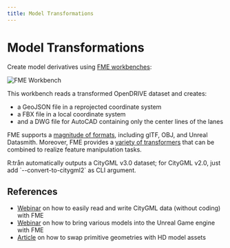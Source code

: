```yaml
---
title: Model Transformations
---
```


# Model Transformations

Create model derivatives using [FME workbenches](https://www.safe.com/fme/):

![FME Workbench](/media/demos/model-transformations-fme-workbench.png)

This workbench reads a transformed OpenDRIVE dataset and creates:
* a GeoJSON file in a reprojected coordinate system
* a FBX file in a local coordinate system
* and a DWG file for AutoCAD containing only the center lines of the lanes

FME supports a [magnitude of formats](https://docs.safe.com/fme/html/FME_Desktop_Documentation/FME_ReadersWriters/Format-List-All.htm), including glTF, OBJ, and Unreal Datasmith.
Moreover, FME provides a [variety of transformers](https://www.safe.com/transformers/) that can be combined to realize feature manipulation tasks.


<Callout>
    R:trån automatically outputs a CityGML v3.0 dataset; for CityGML v2.0, just add `--convert-to-citygml2` as CLI argument.
</Callout>

## References

- [Webinar](https://www.safe.com/webinars/how-to-easily-read-and-write-citygml-data-without-coding/) on how to easily read and write CityGML data (without coding) with FME
- [Webinar](https://www.safe.com/webinars/your-data-in-unreal-how-to-bring-your-data-into-real-time-environments/) on how to bring various models into the Unreal Game engine with FME
- [Article](https://community.safe.com/s/article/creating-and-using-geometry-instances) on how to swap primitive geometries with HD model assets
